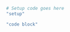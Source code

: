 <!------------------ Start learnr exercise: BLOCK_NAME -->

```r
# Setup code goes here
"setup"
```

```r
"code block"
```

```r

```

```r

```

<!-------------------- End of learnr exercise: BLOCK_NAME -->

